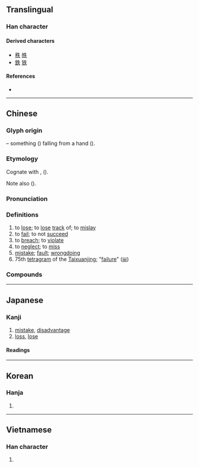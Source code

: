 {{also|先|矢|夫}}
{{character info/new}}
==Translingual==
{{stroke order}}

===Han character===
{{Han char|rn=37|rad=大|as=02|sn=5|four=25030|canj=HQO|ids=⿰丿夫,⿻𠂉大}}

====Derived characters====
* [[秩]] [[帙]]
* [[鉄]] [[铁]] {{qualifier|in simplified form}}

====References====
* {{Han ref|kx=0249.090|dkj=05844|dj=0508.070|hdz=10525.010|uh=5931|ud=22833|bh=A5A2|bd=42402}}

----

==Chinese==
{{zh-forms}}

===Glyph origin===
{{Han etyl}}

{{Han compound|手|丿|ls=ic}} – something ({{lang|zh|丿}}) falling from a hand ({{lang|zh|手}}).

===Etymology===
Cognate with {{och-l|佚|to escape; to lose}}, {{och-l|逸|to escape; at ease}} ({{zh-ref|Schuessler, 2007}}). 

Note also {{cog|th|เล็ดลอด||to sneak; to escape by stealth}} ({{zh-ref|Manomaivibool, 1975}}).

===Pronunciation===
{{zh-pron
|m=shī
|m-s=
|c=sat1
|c-t=sit2
|g=
|h=pfs=sṳt
|j=
|mb=
|md=sék
|mn=sit
|mn-t=sig4
|w=4seq
|x=
|mc=y
|oc=y
|cat=v,n
}}

===Definitions===
{{zh-hanzi}}

# to [[lose]]; to [[lose]] [[track]] of; to [[mislay]]
# to [[fail]]; to not [[succeed]]
# to [[breach]]; to [[violate]]
# to [[neglect]]; to [[miss]]
# [[mistake]]; [[fault]]; [[wrongdoing]]
# 75th [[tetragram]] of the [[Taixuanjing]]; "[[failure]]" ([[𝍐]])

===Compounds===
{{zh-der|不失|不失為|不計得失|丟失|五失本|亡失|亡鄉失土|亡魂失魄|交臂失之|人財兩失|佚失|佹得佹失|供需失衡|供需失調|倉皇失措|偏失|冒冒失失|冒失|冒失鬼|利害得失|利弊得失|前失|劉備失箸|勿失良機|北叟失馬|千慮一失|啞然失笑|啞然失色|喪失|因小失大|坐失|坐失良機|報失|塞翁失馬|大失人望|大失所望|大為失望|大驚失色|失主|失之交臂|失事|失依兒童|失信|失修|失候|失傳|失儀|失入|失出|失利|失勢|失卻|失去|失口|失和|失單|失圖|失地|失學|失守|失宜|失容|失密|失察|失實|失寵|失對|失常|失張倒怪|失張冒勢|失張失志|失張失智|失德|失心|失心兒|失心風|失志|失怙|失恃|失意|失態|失慎|失憶症|失戀|失所|失手|失挫|失掉|失控|失措|失據|失支脫節|失效|失敗|失教兒童|失散|失敬|失明|失時|失曉|失望|失期|失本|失格|失業|失業人口|失業保險|失業救助|失業救濟|失業率|失機|失檢|失權|失歡|失氣|失水|失滅|失火|失物|失當|失盜|失真|失眠|失瞻|失神|失神落魄|失禁|失禮|失竊|失笑|失策|失節|失算|失約|失義|失而復得|失聰|失聲|失職|失脫|失腳|失色|失著|失落|失血|失街亭|失衡|失言|失計|失語|失語症|失誤|失調|失諸交臂|失賊|失足|失路|失蹤|失身|失身分|失迎|失迷|失速|失道|失道寡助|失重|失錯|失閃|失陪|失陷|失靈|失音|失風|失飢傷飽|失飪|失馬亡羊|失驚|失驚打怪|失魂喪魄|失魂落魄|失鹿|失黏|如有所失|婚姻失調|少親失眷|少調失教|少魂失魄|尿失禁|差失|年久失修|廢時失事|廢時失業|廢賢失政|引喻失義|張皇失措|彷徨失措|得不償失|得不補失|得不酬失|得失|得失在人|得失成敗|得失榮枯|得失相半|得而復失|徬徨失措|心神喪失|忘恩失義|忘餐失寢|怛然失色|患得患失|悵然自失|悵然若失|悼心失圖|惘然如失|惘然若失|惘若有失|惜指失掌|慞惶失次|成敗得失|手足失措|打個前失|打前失|打失驚|拋家失業|拔十失五|掛失|掛失止付|掩面失色|援鱉失龜|損失|播越失據|故失|敗名失德|散失|是非得失|時不可失|有失體統|有得有失|機不可失|水土流失|流失|流離失所|消失|漏失|火災損失|為小失大|營養失調|爽然自失|爽然若失|琴瑟失調|用舍失宜|疏失|痛哭失聲|痛失知音|痛失英才|百不一失|百不失一|百無一失|盡失|相失|相形失色|相顧失色|眼張失落|眼張失道|破業失產|社會失調|神龍失勢|萬不可失|萬不失一|萬無一失|萬無失一|窮不失義|窮大失居|窮猿失木|節節失利|緣名失實|缺失|聞雷失箸|臨期失誤|自失|舉止失措|芒然自失|花容失色|若有所失|茫然自失|茫然若失|荒失|著著失敗|虧失|言多失實|言多必失|言多語失|註失|謹毛失貌|貪小失大|走失|輕重失宜|迷失|迷失路途|迷蹤失路|逞己失眾|進退失據|過失|過失傷害|過失殺人|過失致死|遵而不失|遺失|重大過失|錯失|錯失良機|閃失|闕失|陰陵失道|雞蟲得失|面皮失色|頓失所依|頻頻失利|顧小失大|顧此失彼|馬失前蹄|驚惶失措|驚慌失措|驚慌失色|黯然失色|大意失荊州}}

----

==Japanese==

===Kanji===
{{ja-kanji|grade=4|rs=大02}}

# [[mistake]], [[disadvantage]]
# [[loss]], [[lose]]

====Readings====
{{ja-readings
|goon=しち
|kanon=しつ
|kun=うしな-う
}}

----

==Korean==

===Hanja===
{{ko-hanja|hangeul=실|rv=sil|mr=sil|y=sil}}

# {{rfdef|ko|sort=大02}}

----

==Vietnamese==

===Han character===
{{vi-hantu|[[thất]], [[thắt]]|rs=大02}}

# {{rfdef|vi|sort=大02}}